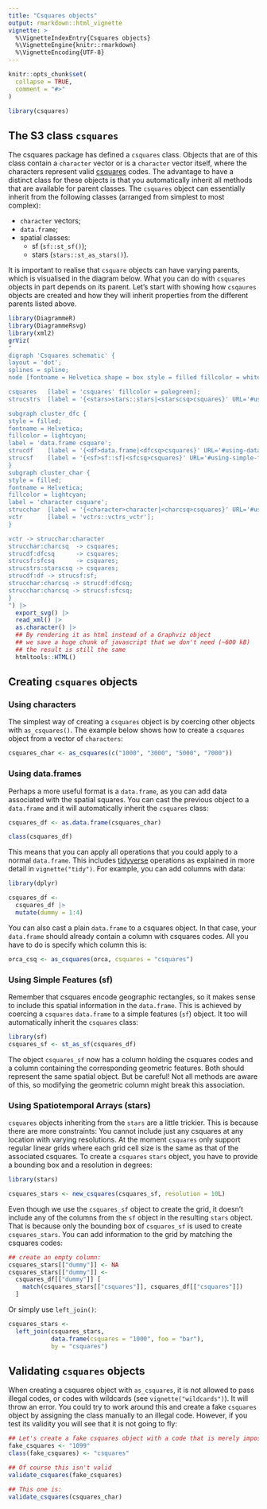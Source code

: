 ```yaml
---
title: "Csquares objects"
output: rmarkdown::html_vignette
vignette: >
  %\VignetteIndexEntry{Csquares objects}
  %\VignetteEngine{knitr::rmarkdown}
  %\VignetteEncoding{UTF-8}
---
```


```r
knitr::opts_chunk$set(
  collapse = TRUE,
  comment = "#>"
)
```

```r
library(csquares)
```

## The S3 class `csquares`

The csquares package has defined a `csquares` class. Objects that are of this class contain a `character` vector or
is a `character` vector itself, where the characters represent valid [csquares](https://en.wikipedia.org/wiki/C-squares) codes.
The advantage to have a distinct class for these objects is that you automatically inherit all methods that
are available for parent classes. The `csquares` object can essentially inherit from the following classes (arranged
from simplest to most complex):

  * `character` vectors;
  * `data.frame`;
  * spatial classes:
    * sf (`sf::st_sf()`);
    * stars (`stars::st_as_stars()`).

It is important to realise that `csquare` objects can have varying parents, which is visualised in the
diagram below. What you can do with
`csquares` objects in part depends on its parent. Let's start with showing how `csqaures` objects
are created and how they will inherit properties from the different parents listed above.

```r
library(DiagrammeR)
library(DiagrammeRsvg)
library(xml2)
grViz(
"
digraph 'Csquares schematic' {
layout = 'dot';
splines = spline;
node [fontname = Helvetica shape = box style = filled fillcolor = white class = 'csquare_nodes'];

csquares   [label = 'csquares' fillcolor = palegreen];
strucstrs  [label = '{<stars>stars::stars|<starscsq>csquares}' URL='#using-spatiotemporal-arrays-stars' shape = record];

subgraph cluster_dfc {
style = filled;
fontname = Helvetica;
fillcolor = lightcyan;
label = 'data.frame csquare';
strucdf    [label = '{<df>data.frame|<dfcsq>csquares}' URL='#using-data-frames' shape = record];
strucsf    [label = '{<sf>sf::sf|<sfcsq>csquares}' URL='#using-simple-features-sf' shape = record];
}
subgraph cluster_char {
style = filled;
fontname = Helvetica;
fillcolor = lightcyan;
label = 'character csquare';
strucchar  [label = '{<character>character|<charcsq>csquares}' URL='#using-characters' shape = record];
vctr       [label = 'vctrs::vctrs_vctr'];
}

vctr -> strucchar:character
strucchar:charcsq  -> csquares;
strucdf:dfcsq      -> csquares;
strucsf:sfcsq      -> csquares;
strucstrs:starscsq -> csquares;
strucdf:df -> strucsf:sf;
strucchar:charcsq -> strucdf:dfcsq;
strucchar:charcsq -> strucsf:sfcsq;
}
") |>
  export_svg() |>
  read_xml() |>
  as.character() |>
  ## By rendering it as html instead of a Graphviz object
  ## we save a huge chunk of javascript that we don't need (~600 kB)
  ## the result is still the same
  htmltools::HTML()
```

## Creating `csquares` objects

### Using characters

The simplest way of creating a `csquares` object is by coercing other objects with `as_csquares()`.
The example below shows how to create a `csquares` object from a vector of `characters`:

```r
csquares_char <- as_csquares(c("1000", "3000", "5000", "7000"))
```

### Using data.frames

Perhaps a more useful format is a `data.frame`, as you can add data associated with the spatial squares.
You can cast the previous object to a `data.frame` and it will automatically inherit the `csquares` class:

```r
csquares_df <- as.data.frame(csquares_char)

class(csquares_df)
```

This means that you can apply all operations that you could apply to a normal `data.frame`. This includes
[tidyverse](https://www.tidyverse.org) operations as explained in more detail in `vignette("tidy")`. For
example, you can add columns with data:

```r
library(dplyr)

csquares_df <-
  csquares_df |>
  mutate(dummy = 1:4)
```

You can also cast a plain `data.frame` to a csquares object. In that case, your `data.frame` should already
contain a column with csquares codes. All you have to do is specify which column this is:

```r
orca_csq <- as_csquares(orca, csquares = "csquares")
```

### Using Simple Features (sf)

Remember that csquares encode geographic rectangles, so it makes sense to include this spatial information
in the `data.frame`. This is achieved by coercing a `csquares` `data.frame` to a simple features (`sf`) object.
It too will automatically inherit the `csquares` class:

```r
library(sf)
csquares_sf <- st_as_sf(csquares_df)
```

The object `csquares_sf` now has a column holding the csquares codes and a column containing the corresponding geometric
features. Both should represent the same spatial object. But be careful! Not all methods are aware of this, so
modifying the geometric column might break this association.

### Using Spatiotemporal Arrays (stars)

`csquares` objects inheriting from the `stars` are a little trickier. This is because there are more constraints: You
cannot include just any csquares at any location with varying resolutions. At the moment `csquares` only support
regular linear grids where each grid cell size is the same as that of the associated csquares. To create a `csquares` `stars`
object, you have to provide a bounding box and a resolution in degrees:

```r
library(stars)

csquares_stars <- new_csquares(csquares_sf, resolution = 10L)
```

Even though we use the `csquares_sf` object to create the grid, it doesn't include any of the columns from the `sf` object
in the resulting `stars` object. That is because only the bounding box of `csquares_sf` is used to create `csquares_stars`.
You can add information to the grid by matching the csquares codes:

```r
## create an empty column:
csquares_stars[["dummy"]] <- NA
csquares_stars[["dummy"]] <-
  csquares_df[["dummy"]] [
    match(csquares_stars[["csquares"]], csquares_df[["csquares"]])
  ]
```

Or simply use `left_join()`:

```r
csquares_stars <-
  left_join(csquares_stars,
            data.frame(csquares = "1000", foo = "bar"),
            by = "csquares")
```

## Validating `csquares` objects

When creating a csquares object with `as_csquares`, it is not allowed to pass illegal codes,
or codes with wildcards (see `vignette("wildcards")`). It will throw an error. You could try to
work around this and
create a fake `csquares` object by assigning the class manually to an illegal code. However,
if you test its validity
you will see that it is not going to fly:

```r
## Let's create a fake csquares object with a code that is merely impossible:
fake_csquares <- "1099"
class(fake_csquares) <- "csquares"

## Of course this isn't valid
validate_csquares(fake_csquares)

## This one is:
validate_csquares(csquares_char)
```
